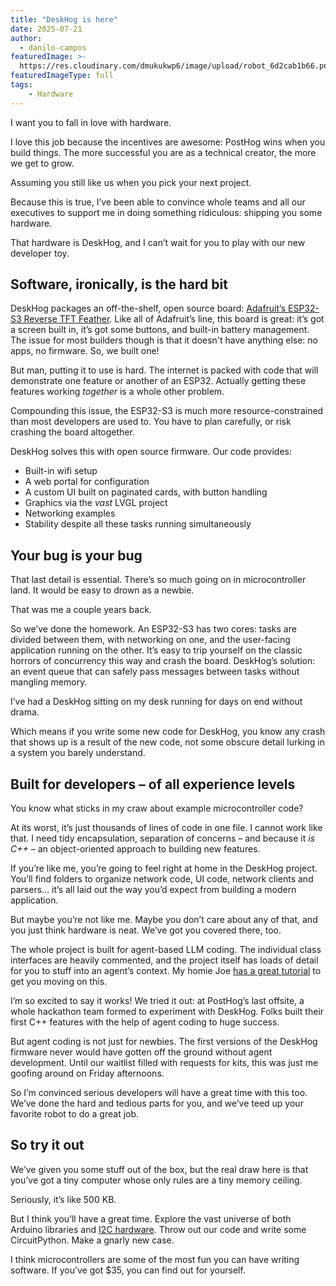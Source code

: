 ```yaml
---
title: "DeskHog is here"
date: 2025-07-21
author:
  - danilo-campos
featuredImage: >-
  https://res.cloudinary.com/dmukukwp6/image/upload/robot_6d2cab1b66.png
featuredImageType: full
tags:
    - Hardware
---
```



I want you to fall in love with hardware.

I love this job because the incentives are awesome: PostHog wins when you build things. The more successful you are as a technical creator, the more we get to grow.

Assuming you still like us when you pick your next project.

Because this is true, I’ve been able to convince whole teams and all our executives to support me in doing something ridiculous: shipping you some hardware.

That hardware is DeskHog, and I can’t wait for you to play with our new developer toy.

## Software, ironically, is the hard bit

DeskHog packages an off-the-shelf, open source board: [Adafruit’s ESP32-S3 Reverse TFT Feather](https://www.adafruit.com/product/5691). Like all of Adafruit’s line, this board is great: it’s got a screen built in, it’s got some buttons, and built-in battery management. The issue for most builders though is that it doesn't have anything else: no apps, no firmware. So, we built one!

But man, putting it to use is hard. The internet is packed with code that will demonstrate one feature or another of an ESP32. Actually getting these features working *together* is a whole other problem.

Compounding this issue, the ESP32-S3 is much more resource-constrained than most developers are used to. You have to plan carefully, or risk crashing the board altogether.

DeskHog solves this with open source firmware. Our code provides:

- Built-in wifi setup
- A web portal for configuration
- A custom UI built on paginated cards, with button handling
- Graphics via the *vast* LVGL project
- Networking examples
- Stability despite all these tasks running simultaneously

## Your bug is your bug

That last detail is essential. There’s so much going on in microcontroller land. It would be easy to drown as a newbie.

That was me a couple years back.

So we’ve done the homework. An ESP32-S3 has two cores: tasks are divided between them, with networking on one, and the user-facing application running on the other. It’s easy to trip yourself on the classic horrors of concurrency this way and crash the board. DeskHog’s solution: an event queue that can safely pass messages between tasks without mangling memory.

I’ve had a DeskHog sitting on my desk running for days on end without drama.

Which means if you write some new code for DeskHog, you know any crash that shows up is a result of the new code, not some obscure detail lurking in a system you barely understand.

## Built for developers – of all experience levels

You know what sticks in my craw about example microcontroller code?

At its worst, it’s just thousands of lines of code in one file. I cannot work like that. I need tidy encapsulation, separation of concerns – and because it *is C++* – an object-oriented approach to building new features.

If you’re like me, you’re going to feel right at home in the DeskHog project. You’ll find folders to organize network code, UI code, network clients and parsers… it’s all laid out the way you’d expect from building a modern application.

But maybe you’re not like me. Maybe you don’t care about any of that, and you just think hardware is neat. We’ve got you covered there, too.

The whole project is built for agent-based LLM coding. The individual class interfaces are heavily commented, and the project itself has loads of detail for you to stuff into an agent’s context. My homie Joe [has a great tutorial]() to get you moving on this.

I’m so excited to say it works! We tried it out: at PostHog’s last offsite, a whole hackathon team formed to experiment with DeskHog. Folks built their first C++ features with the help of agent coding to huge success.

But agent coding is not just for newbies. The first versions of the DeskHog firmware never would have gotten off the ground without agent development. Until our waitlist filled with requests for kits, this was just me goofing around on Friday afternoons.

So I’m convinced serious developers will have a great time with this too. We’ve done the hard and tedious parts for you, and we’ve teed up your favorite robot to do a great job.

## So try it out

We’ve given you some stuff out of the box, but the real draw here is that you’ve got a tiny computer whose only rules are a tiny memory ceiling.

Seriously, it’s like 500 KB.

But I think you’ll have a great time. Explore the vast universe of both Arduino libraries and [I2C hardware](https://www.adafruit.com/category/620). Throw out our code and write some CircuitPython. Make a gnarly new case.

I think microcontrollers are some of the most fun you can have writing software. If you’ve got $35, you can find out for yourself.